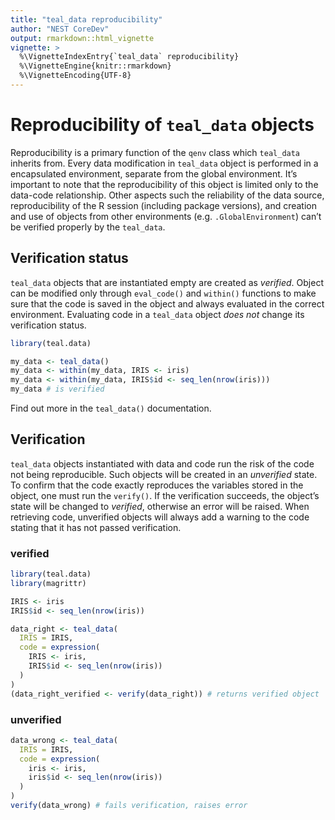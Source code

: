 ```yaml
---
title: "teal_data reproducibility"
author: "NEST CoreDev"
output: rmarkdown::html_vignette
vignette: >
  %\VignetteIndexEntry{`teal_data` reproducibility}
  %\VignetteEngine{knitr::rmarkdown}
  %\VignetteEncoding{UTF-8}
---
```


# Reproducibility of `teal_data` objects

Reproducibility is a primary function of the `qenv` class which `teal_data` inherits from. Every data modification in `teal_data` object is performed in a encapsulated environment, separate from the global environment. It's important to note that the reproducibility of this object is limited only to the data-code relationship. Other aspects such the reliability of the data source, reproducibility of the R session (including package versions), and creation and use of objects from other environments (e.g. `.GlobalEnvironment`) can't be verified properly by the `teal_data`.

## Verification status

`teal_data` objects that are instantiated empty are created as _verified_. Object can be modified only through `eval_code()` and `within()` functions to make sure that the code is saved in the object and always evaluated in the correct environment. Evaluating code in a `teal_data` object _does not_ change its verification status.

```r
library(teal.data)

my_data <- teal_data()
my_data <- within(my_data, IRIS <- iris)
my_data <- within(my_data, IRIS$id <- seq_len(nrow(iris)))
my_data # is verified
```

Find out more in the `teal_data()` documentation.

## Verification

`teal_data` objects instantiated with data and code run the risk of the code not being reproducible.
Such objects will be created in an _unverified_ state. 
To confirm that the code exactly reproduces the variables stored in the object, one must run the `verify()`.
If the verification succeeds, the object's state will be changed to _verified_, otherwise an error will be raised.
When retrieving code, unverified objects will always add a warning to the code stating that it has not passed verification.

### verified

```r
library(teal.data)
library(magrittr)

IRIS <- iris
IRIS$id <- seq_len(nrow(iris))

data_right <- teal_data(
  IRIS = IRIS,
  code = expression(
    IRIS <- iris,
    IRIS$id <- seq_len(nrow(iris))
  )
)
(data_right_verified <- verify(data_right)) # returns verified object
```

### unverified

```r
data_wrong <- teal_data(
  IRIS = IRIS,
  code = expression(
    iris <- iris,
    iris$id <- seq_len(nrow(iris))
  )
)
verify(data_wrong) # fails verification, raises error
```

